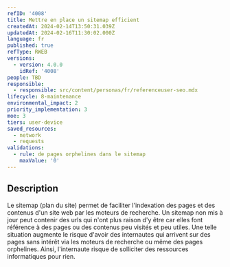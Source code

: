 ```yaml
---
refID: '4008'
title: Mettre en place un sitemap efficient
createdAt: 2024-02-14T13:50:31.039Z
updatedAt: 2024-02-16T11:30:02.000Z
language: fr
published: true
refType: RWEB
versions:
  - version: 4.0.0
    idRef: '4008'
people: TBD
responsible:
  - responsible: src/content/personas/fr/referenceuser-seo.mdx
lifecycle: 8-maintenance
environmental_impact: 2
priority_implementation: 3
moe: 3
tiers: user-device
saved_resources:
  - network
  - requests
validations:
  - rule: de pages orphelines dans le sitemap
    maxValue: '0'
---
```


## Description

Le sitemap (plan du site) permet de faciliter l'indexation des pages et des contenus d'un site web par les moteurs de recherche.
Un sitemap non mis à jour peut contenir des urls qui n'ont plus raison d'y être car elles font référence à des pages ou des contenus peu visités et peu utiles.
Une telle situation augmente le risque d'avoir des internautes qui arrivent sur des pages sans intérêt via les moteurs de recherche ou même des pages orphelines.
Ainsi, l'internaute risque de solliciter des ressources informatiques pour rien.
